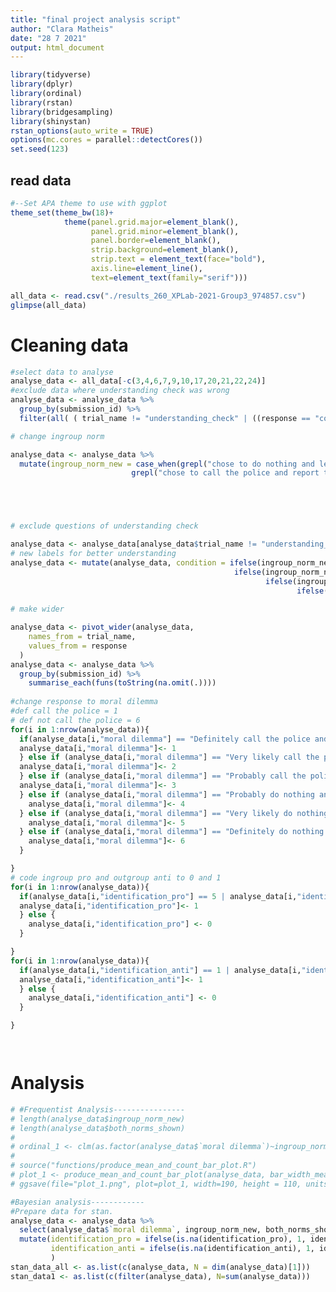 ```yaml
---
title: "final project analysis script"
author: "Clara Matheis"
date: "28 7 2021"
output: html_document
---
```


```r
library(tidyverse)
library(dplyr)
library(ordinal)
library(rstan)
library(bridgesampling)
library(shinystan)
rstan_options(auto_write = TRUE)
options(mc.cores = parallel::detectCores())
set.seed(123)


```

## read data
```r
#--Set APA theme to use with ggplot
theme_set(theme_bw(18)+
            theme(panel.grid.major=element_blank(),
                  panel.grid.minor=element_blank(),
                  panel.border=element_blank(),
                  strip.background=element_blank(),
                  strip.text = element_text(face="bold"),
                  axis.line=element_line(),
                  text=element_text(family="serif")))

all_data <- read.csv("./results_260_XPLab-2021-Group3_974857.csv")
glimpse(all_data)
```
# Cleaning data
```r
#select data to analyse 
analyse_data <- all_data[-c(3,4,6,7,9,10,17,20,21,22,24)]
#exclude data where understanding check was wrong
analyse_data <- analyse_data %>% 
  group_by(submission_id) %>% 
  filter(all( ( trial_name != "understanding_check" | ((response == "correct" & expected =="correct") | ( response == "incorrect" & expected == "incorrect")))))

# change ingroup norm

analyse_data <- analyse_data %>%
  mutate(ingroup_norm_new = case_when(grepl("chose to do nothing and leave the robber alone.$",analyse_data$ingroup_norm) ~ 1,
                           grepl("chose to call the police and report the robber.$",analyse_data$ingroup_norm) ~ 0))





# exclude questions of understanding check

analyse_data <- analyse_data[analyse_data$trial_name != "understanding_check", ]    
# new labels for better understanding
analyse_data <- mutate(analyse_data, condition = ifelse(ingroup_norm_new ==0 & both_norms_shown ==0, "Ingroup norm favoured, call police, only ingroup norm shown",
                                                  ifelse(ingroup_norm_new ==1 & both_norms_shown==0, "Ingroup norm favoured, leave robber alone, only ingroup norm shown",
                                                         ifelse(ingroup_norm_new ==1 & both_norms_shown==1, "Ingroup norm favoured, leaving robber alone, both norms shown",
                                                                ifelse(ingroup_norm_new ==0 & both_norms_shown ==1,"Ingroup norm favoured, calling the police, both norms shown",
                                                                       NA)))))
# make wider

analyse_data <- pivot_wider(analyse_data,
    names_from = trial_name,
    values_from = response
  )
analyse_data <- analyse_data %>% 
  group_by(submission_id) %>%
    summarise_each(funs(toString(na.omit(.))))
    
#change response to moral dilemma
#def call the police = 1
# def not call the police = 6
for(i in 1:nrow(analyse_data)){
  if(analyse_data[i,"moral dilemma"] == "Definitely call the police and report the robber"){
  analyse_data[i,"moral dilemma"]<- 1
  } else if (analyse_data[i,"moral dilemma"] == "Very likely call the police and report the robber"){
  analyse_data[i,"moral dilemma"]<- 2
  } else if (analyse_data[i,"moral dilemma"] == "Probably call the police and report the robber"){
  analyse_data[i,"moral dilemma"]<- 3
  } else if (analyse_data[i,"moral dilemma"] == "Probably do nothing and the leave the robber alone"){
    analyse_data[i,"moral dilemma"]<- 4
  } else if (analyse_data[i,"moral dilemma"] == "Very likely do nothing and the leave the robber alone"){
    analyse_data[i,"moral dilemma"]<- 5
  } else if (analyse_data[i,"moral dilemma"] == "Definitely do nothing and leave the robber alone"){
    analyse_data[i,"moral dilemma"]<- 6
  }

}
# code ingroup pro and outgroup anti to 0 and 1
for(i in 1:nrow(analyse_data)){
  if(analyse_data[i,"identification_pro"] == 5 | analyse_data[i,"identification_pro"] == 6 | analyse_data[i,"identification_pro"] == 7){
  analyse_data[i,"identification_pro"]<- 1
  } else {
    analyse_data[i,"identification_pro"] <- 0 
  }

}
for(i in 1:nrow(analyse_data)){
  if(analyse_data[i,"identification_anti"] == 1 | analyse_data[i,"identification_anti"] == 2 | analyse_data[i,"identification_anti"] == 3){
  analyse_data[i,"identification_anti"]<- 1
  } else {
    analyse_data[i,"identification_anti"] <- 0 
  }

}




```
# Analysis
```r
# #Frequentist Analysis----------------
# length(analyse_data$ingroup_norm_new)
# length(analyse_data$both_norms_shown)
# 
# ordinal_1 <- clm(as.factor(analyse_data$`moral dilemma`)~ingroup_norm_new*both_norms_shown, data=analyse_data)
# 
# source("functions/produce_mean_and_count_bar_plot.R")
# plot_1 <- produce_mean_and_count_bar_plot(analyse_data, bar_width_means=0.5, bar_width_response=0.3)
# ggsave(file="plot_1.png", plot=plot_1, width=190, height = 110, units="mm")  

#Bayesian analysis------------
#Prepare data for stan.
analyse_data <- analyse_data %>%
  select(analyse_data$`moral dilemma`, ingroup_norm_new, both_norms_shown, identification_pro, identification_anti) %>% #select relevant columns
  mutate(identification_pro = ifelse(is.na(identification_pro), 1, identification_pro), #For the experiment we assumed that participants identified with the ingroup and not with the outgroup.
         identification_anti = ifelse(is.na(identification_anti), 1, identification_anti)
         )
stan_data_all <- as.list(c(analyse_data, N = dim(analyse_data)[1]))
stan_data1 <- as.list(c(filter(analyse_data), N=sum(analyse_data)))
```

